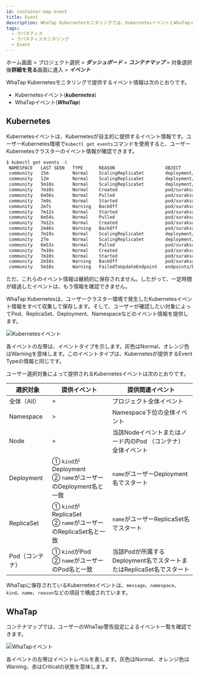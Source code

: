 ```yaml
---
id: container-map-event
title: Event
description: WhaTap Kubernetesモニタリングでは、KubernetesイベントとWhaTapイベントを提供します。
tags:
  - クバネティス
  - クバネティスモニタリング
  - Event
---
```


ホーム画面 > プロジェクト選択 > **_ダッシュボード_** > **_コンテナマップ_** > 対象選択後**詳細を見る**画面に進入 > **_イベント_**

WhaTap Kubernetesモニタリングで提供するイベント情報は次のとおりです。

-   Kubernetesイベント(**_kubernetes_**)
-   WhaTapイベント(**_WhaTap_**)

## Kubernetes

Kubernetesイベントは、Kubernetesが自主的に提供するイベント情報です。ユーザーKubernetes環境で`kubectl get events`コマンドを使用すると、ユーザーKubernetesクラスターのイベント情報が確認できます。

```bash
$ kubectl get events -A
 NAMESPACE   LAST SEEN   TYPE      REASON                   OBJECT                            MESSAGE
 community   15m         Normal    ScalingReplicaSet        deployment/baekdusan              Scaled up replica set baekdusan-59554d4859 to 5`
 community   12m         Normal    ScalingReplicaSet        deployment/suraksan               Scaled down replica set suraksan-66fc4bf889 to 3
 community   5m18s       Normal    ScalingReplicaSet        deployment/baekdusan              Scaled down replica set baekdusan-59554d4859 to 3
 community   7m10s       Normal    Created                  pod/suraksan-66fc4bf889-h2cw8     Created container suraksan
 community   6m56s       Normal    Pulled                   pod/suraksan-66fc4bf889-h2cw8     Container image "123456789123.dkr.ecr.ap-northeast-2.amazonaws.com/suraksan:0.48" already present on machine
 community   7m9s        Normal    Started                  pod/suraksan-66fc4bf889-h2cw8     Started container suraksan
 community   2m7s        Warning   BackOff                  pod/suraksan-66fc4bf889-h2cw8     Back-off restarting failed container
 community   7m12s       Normal    Started                  pod/suraksan-66fc4bf889-t27rp     Started container suraksan
 community   6m54s       Normal    Pulled                   pod/suraksan-66fc4bf889-t27rp     Container image "123456789123.dkr.ecr.ap-northeast-2.amazonaws.com/suraksan:0.48" already present on machine
 community   7m12s       Normal    Created                  pod/suraksan-66fc4bf889-t27rp     Created container suraksan
 community   2m46s       Warning   BackOff                  pod/suraksan-66fc4bf889-t27rp     Back-off restarting failed container
 community   7m19s       Normal    ScalingReplicaSet        deployment/mountain               Scaled up replica set mountain-6795bfbc54 to 5
 community   27m         Normal    ScalingReplicaSet        deployment/mountain               Scaled down replica set mountain-6795bfbc54 to 4
 community   6m53s       Normal    Pulled                   pod/suraksan-66fc4bf889-mjbsj     Container image "123456789123.dkr.ecr.ap-northeast-2.amazonaws.com/suraksan:0.48" already present on machine
 community   7m10s       Normal    Created                  pod/suraksan-66fc4bf889-mjbsj     Created container suraksan
 community   7m10s       Normal    Started                  pod/suraksan-66fc4bf889-mjbsj     Started container suraksan
 community   2m10s       Warning   BackOff                  pod/suraksan-66fc4bf889-mjbsj     Back-off restarting failed container
 community   5m18s       Warning   FailedToUpdateEndpoint   endpoints/baekdusan-svc           Failed to update endpoint community/baekdusan-svc: Operation cannot be fulfilled on endpoints "baekdusan-svc": the object has been modified; please apply your changes to the latest version and try again
```

ただ、これらのイベント情報は継続的に保存されません。したがって、一定時間が経過したイベントは、もう情報を確認できません。 

WhaTap Kubernetesは、ユーザークラスター環境で発生したKubernetesイベント情報をすべて収集して保存します。そして、ユーザーが確認したい対象によってPod、ReplicaSet、Deployment、Namespaceなどのイベント情報を提供します。

![Kubernetesイベント](https://img.whatap.io/media/images/whatap_kubernetes_container_map_event_k8s.png)

各イベントの左帯は、イベントタイプを示します。灰色は<span class='k8s-normal'>Normal</span>、オレンジ色は<span class='slow'>Warning</span>を意味します。このイベントタイプは、Kubernetesが提供するEvent Typeの情報と同じです。

ユーザー選択対象によって提供されるKubernetesイベントは次のとおりです。

| 選択対象       | 提供イベント                                               | 提供関連イベント                                      |
| ---------- | ---------------------------------------------------- | --------------------------------------------- |
| 全体（All）    | >                                                    | プロジェクト全体イベント                                  |
| Namespace  | >                                                    | Namespace下位の全体イベント                            |
| Node       | >                                                    | 当該Nodeイベントまたはノード内のPod （コンテナ） 全体イベント           |
| Deployment | ① `kind`がDeployment<br/>② `name`がユーザーのDeployment名と一致 | `name`がユーザーDeployment名でスタート                   |
| ReplicaSet | ① `kind`がReplicaSet<br/>② `name`がユーザーのReplicaSet名と一致 | `name`がユーザーReplicaSet名でスタート                   |
| Pod（コンテナ）  | ① `kind`がPod<br/>② `name`がユーザーのPod名と一致               | 当該Podが所属するDeployment名でスタートまたはReplicaSet名でスタート |

WhaTapに保存されているKubernetesイベントは、`message`、`namespace`、`kind`、`name`、`reason`などの項目で構成されています。

## WhaTap

コンテナマップでは、ユーザーのWhaTap警告設定によるイベント一覧を確認できます。

![WhaTapイベント](https://img.whatap.io/media/images/whatap_kubernetes_container_map_event_whatap.png)

各イベントの左帯はイベントレベルを表します。灰色は<span class='k8s-normal'>Normal</span>、オレンジ色は<span class='slow'>Warning</span>、赤は<span class='vslow'>Critical</span>の状態を意味します。

